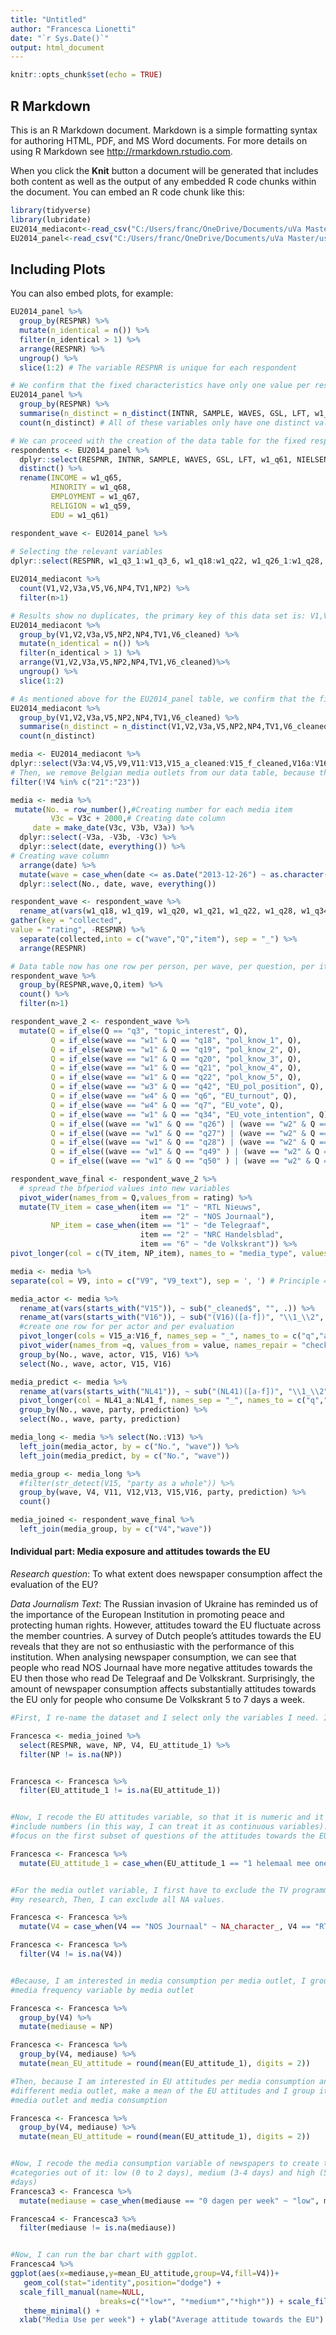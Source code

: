 ---
title: "Untitled"
author: "Francesca Lionetti"
date: "`r Sys.Date()`"
output: html_document
---

```{r setup, include=FALSE}
knitr::opts_chunk$set(echo = TRUE)
```

## R Markdown

This is an R Markdown document. Markdown is a simple formatting syntax for authoring HTML, PDF, and MS Word documents. For more details on using R Markdown see <http://rmarkdown.rstudio.com>.

When you click the **Knit** button a document will be generated that includes both content as well as the output of any embedded R code chunks within the document. You can embed an R code chunk like this:

```{r cars}
library(tidyverse)
library(lubridate)
EU2014_mediacont<-read_csv("C:/Users/franc/OneDrive/Documents/uVa Master/using R/Dataset MCA EPE 2014 NL FINAL.csv")
EU2014_panel<-read_csv("C:/Users/franc/OneDrive/Documents/uVa Master/using R/All Waves GENERAL.csv")
```

## Including Plots

You can also embed plots, for example:

```{r pressure, echo=FALSE}
EU2014_panel %>%
  group_by(RESPNR) %>%
  mutate(n_identical = n()) %>%
  filter(n_identical > 1) %>%
  arrange(RESPNR) %>%
  ungroup() %>%
  slice(1:2) # The variable RESPNR is unique for each respondent

# We confirm that the fixed characteristics have only one value per respondent ID
EU2014_panel %>%
  group_by(RESPNR) %>%
  summarise(n_distinct = n_distinct(INTNR, SAMPLE, WAVES, GSL, LFT, w1_q61, NIELSENCBS, GEZINSGROOTTE, POL2012, w1_q65, w1_q68, w1_q67, w1_q59), .groups = "drop") %>%
  count(n_distinct) # All of these variables only have one distinct value per respondent

# We can proceed with the creation of the data table for the fixed respondent characteristics:
respondents <- EU2014_panel %>%
  dplyr::select(RESPNR, INTNR, SAMPLE, WAVES, GSL, LFT, w1_q61, NIELSENCBS, GEZINSGROOTTE, POL2012, w1_q65, w1_q68, w1_q67, w1_q59) %>%
  distinct() %>%
  rename(INCOME = w1_q65,
		 MINORITY = w1_q68,
		 EMPLOYMENT = w1_q67,
		 RELIGION = w1_q59,
		 EDU = w1_q61)

respondent_wave <- EU2014_panel %>%
 
# Selecting the relevant variables
dplyr::select(RESPNR, w1_q3_1:w1_q3_6, w1_q18:w1_q22, w1_q26_1:w1_q28, w1_q34, w1_q49_1:w1_q50_10, w2_q3_1:w2_q3_6, w2_q22_1:w2_q24, w2_q44_1:w2_q45_10, w3_q3_1:w3_q3_6, w3_q28_1:w3_q30, w3_q42:w3_q44_10,w4_q3_1:w4_q3_6,w4_q6, w4_q7, w4_q31_1:w4_q33, w4_q47_1:w4_q48_10)

EU2014_mediacont %>%
  count(V1,V2,V3a,V5,V6,NP4,TV1,NP2) %>%
  filter(n>1)

# Results show no duplicates, the primary key of this data set is: V1,V2,V3a,V5,NP2,NP4,TV1,V6_cleaned
EU2014_mediacont %>%
  group_by(V1,V2,V3a,V5,NP2,NP4,TV1,V6_cleaned) %>%
  mutate(n_identical = n()) %>%
  filter(n_identical > 1) %>%
  arrange(V1,V2,V3a,V5,NP2,NP4,TV1,V6_cleaned)%>%
  ungroup() %>%
  slice(1:2)

# As mentioned above for the EU2014_panel table, we confirm that the fixed characteristics of the media items have one single value for the primary key
EU2014_mediacont %>%
  group_by(V1,V2,V3a,V5,NP2,NP4,TV1,V6_cleaned) %>%
  summarise(n_distinct = n_distinct(V1,V2,V3a,V5,NP2,NP4,TV1,V6_cleaned), .groups = "drop") %>%
  count(n_distinct)

media <- EU2014_mediacont %>%
dplyr::select(V3a:V4,V5,V9,V11:V13,V15_a_cleaned:V15_f_cleaned,V16a:V16f,NL33,NL41a:NL42b_SP_f) %>%
# Then, we remove Belgian media outlets from our data table, because they are not included in the panel data
filter(!V4 %in% c("21":"23"))

media <- media %>%
 mutate(No. = row_number(),#Creating number for each media item
         V3c = V3c + 2000,# Creating date column
     date = make_date(V3c, V3b, V3a)) %>%
  dplyr::select(-V3a, -V3b, -V3c) %>%
  dplyr::select(date, everything()) %>%
# Creating wave column
  arrange(date) %>%
  mutate(wave = case_when(date <= as.Date("2013-12-26") ~ as.character("w1"), date >= as.Date("2013-12-27") & date <= as.Date("2014-03-30") ~ as.character("w2"), date >= as.Date("2014-03-31") & date <= as.Date("2014-04-28") ~ as.character("w3"),  date >= as.Date("2014-04-29") & date <= as.Date("2014-06-02") ~ as.character("w4"), TRUE ~ NA_character_)) %>%
  dplyr::select(No., date, wave, everything())

respondent_wave <- respondent_wave %>%
  rename_at(vars(w1_q18, w1_q19, w1_q20, w1_q21, w1_q22, w1_q28, w1_q34, w2_q24, w3_q30, w4_q7, w4_q33), funs(str_c(., "_1"))) %>%
gather(key = "collected",
value = "rating", -RESPNR) %>%
  separate(collected,into = c("wave","Q","item"), sep = "_") %>%
  arrange(RESPNR)

# Data table now has one row per person, per wave, per question, per item
respondent_wave %>%
  group_by(RESPNR,wave,Q,item) %>%
  count() %>%
  filter(n>1)

respondent_wave_2 <- respondent_wave %>% 
  mutate(Q = if_else(Q == "q3", "topic_interest", Q),
         Q = if_else(wave == "w1" & Q == "q18", "pol_know_1", Q),
         Q = if_else(wave == "w1" & Q == "q19", "pol_know_2", Q),
         Q = if_else(wave == "w1" & Q == "q20", "pol_know_3", Q),
         Q = if_else(wave == "w1" & Q == "q21", "pol_know_4", Q),
         Q = if_else(wave == "w1" & Q == "q22", "pol_know_5", Q),
         Q = if_else(wave == "w3" & Q == "q42", "EU_pol_position", Q),
         Q = if_else(wave == "w4" & Q == "q6", "EU_turnout", Q),
         Q = if_else(wave == "w4" & Q == "q7", "EU_vote", Q),
         Q = if_else(wave == "w1" & Q == "q34", "EU_vote_intention", Q),
         Q = if_else((wave == "w1" & Q == "q26") | (wave == "w2" & Q == "q22") | (wave == "w3" & Q == "q28") | (wave == "w4" & Q == "q31"), "EU_attitude_1", Q),
         Q = if_else((wave == "w1" & Q == "q27") | (wave == "w2" & Q == "q23") | (wave == "w3" & Q == "q29") | (wave == "w4" & Q == "q32"), "EU_attitude_2", Q),
         Q = if_else((wave == "w1" & Q == "q28") | (wave == "w2" & Q == "q24") | (wave == "w3" & Q == "q30") | (wave == "w4" & Q == "q33"), "EU_bailout_attitude", Q),
         Q = if_else((wave == "w1" & Q == "q49" ) | (wave == "w2" & Q == "q44" ) | (wave == "w3" & Q == "q43" ) | (wave == "w4" & Q == "q47"), "TV", Q),
         Q = if_else((wave == "w1" & Q == "q50" ) | (wave == "w2" & Q == "q45" ) | (wave == "w3" & Q == "q44") | (wave == "w4" & Q == "q48"), "NP", Q))

respondent_wave_final <- respondent_wave_2 %>%
  # spread the bfperiod values into new variables
  pivot_wider(names_from = Q,values_from = rating) %>%
  mutate(TV_item = case_when(item == "1" ~ "RTL Nieuws",
                             item == "2" ~ "NOS Journaal"),
         NP_item = case_when(item == "1" ~ "de Telegraaf",
                             item == "2" ~ "NRC Handelsblad",
                             item == "6" ~ "de Volkskrant")) %>%
pivot_longer(col = c(TV_item, NP_item), names_to = "media_type", values_to = "V4")

media <- media %>%
separate(col = V9, into = c("V9", "V9_text"), sep = ', ') # Principle 4: separate the column 'V9' to 'V9' (Yes/No) and 'V9_text'(frequency)

media_actor <- media %>% 
  rename_at(vars(starts_with("V15")), ~ sub("_cleaned$", "", .)) %>%
  rename_at(vars(starts_with("V16")), ~ sub("(V16)([a-f])", "\\1_\\2", .)) %>%
  #create one row for per actor and per evaluation
  pivot_longer(cols = V15_a:V16_f, names_sep = "_", names_to = c("q","actor"), values_drop_na = TRUE) %>% 
  pivot_wider(names_from =q, values_from = value, names_repair = "check_unique") %>%
  group_by(No., wave, actor, V15, V16) %>%
  select(No., wave, actor, V15, V16)

media_predict <- media %>%
  rename_at(vars(starts_with("NL41")), ~ sub("(NL41)([a-f])", "\\1_\\2", .)) %>%
  pivot_longer(col = NL41_a:NL41_f, names_sep = "_", names_to = c("q","party"), values_to = "prediction", values_drop_na = TRUE) %>% #create one row for per party, per prediction
  group_by(No., wave, party, prediction) %>%
  select(No., wave, party, prediction)

media_long <- media %>% select(No.:V13) %>% 
  left_join(media_actor, by = c("No.", "wave")) %>% 
  left_join(media_predict, by = c("No.", "wave"))

media_group <- media_long %>%
  #filter(str_detect(V15, "party as a whole")) %>%
  group_by(wave, V4, V11, V12,V13, V15,V16, party, prediction) %>%
  count()

media_joined <- respondent_wave_final %>% 
  left_join(media_group, by = c("V4","wave")) 
```

#### **Individual part: Media exposure and attitudes towards the EU**
*Research question*: To what extent does newspaper consumption affect the evaluation of the EU?

*Data Journalism Text*: The Russian invasion of Ukraine has reminded us of the importance of the European Institution in promoting peace and protecting human rights. However, attitudes toward the EU fluctuate across the member countries. A survey of Dutch people's attitudes towards the EU reveals that they are not so enthusiastic with the performance of this institution. When analysing newspaper consumption, we can see that people who read NOS Journaal have more negative attitudes towards the EU then those who read De Telegraaf and De Volkskrant. Surprisingly, the amount of newspaper consumption affects substantially attitudes towards the EU only for people who consume De Volkskrant 5 to 7 days a week. 


```{r}

#First, I re-name the dataset and I select only the variables I need. I also exclude all NA values from the variables NP and EU_Attitude_1.

Francesca <- media_joined %>%
  select(RESPNR, wave, NP, V4, EU_attitude_1) %>%
  filter(NP != is.na(NP))


Francesca <- Francesca %>%
  filter(EU_attitude_1 != is.na(EU_attitude_1))


#Now, I recode the EU attitudes variable, so that it is numeric and it only 
#include numbers (in this way, I can treat it as continuous variables). I 
#focus on the first subset of questions of the attitudes towards the EU

Francesca <- Francesca %>%
  mutate(EU_attitude_1 = case_when(EU_attitude_1 == "1 helemaal mee oneens" ~ as.numeric("1"), EU_attitude_1 == "2" ~ as.numeric("2"), EU_attitude_1 == "3" ~ as.numeric("3"), EU_attitude_1 == "4" ~ as.numeric("4"), EU_attitude_1 == "5" ~ as.numeric("5"), EU_attitude_1 == "6" ~ as.numeric("6"), EU_attitude_1 == "7 helemaal mee eens" ~ as.numeric("7")))


#For the media outlet variable, I first have to exclude the TV programmes as I do not need them for 
#my research, Then, I can exclude all NA values.

Francesca <- Francesca %>%
  mutate(V4 = case_when(V4 == "NOS Journaal" ~ NA_character_, V4 == "RTL Nieuws" ~ NA_character_, V4 == "de Telegraaf" ~ "de Telegraaf", V4 == "NRC Handelsblad" ~ "NRC Handelsblad", V4 == "de Volkskrant" ~ "de Volkskrant"))

Francesca <- Francesca %>%
  filter(V4 != is.na(V4))


#Because, I am interested in media consumption per media outlet, I group the
#media frequency variable by media outlet 

Francesca <- Francesca %>%
  group_by(V4) %>%
  mutate(mediause = NP)

Francesca <- Francesca %>%
  group_by(V4, mediause) %>%
  mutate(mean_EU_attitude = round(mean(EU_attitude_1), digits = 2))

#Then, because I am interested in EU attitudes per media consumption and 
#different media outlet, make a mean of the EU attitudes and I group it by
#media outlet and media consumption

Francesca <- Francesca %>%
  group_by(V4, mediause) %>%
  mutate(mean_EU_attitude = round(mean(EU_attitude_1), digits = 2))


#Now, I recode the media consumption variable of newspapers to create three 
#categories out of it: low (0 to 2 days), medium (3-4 days) and high (5 to 7 
#days)
Francesca3 <- Francesca %>%
  mutate(mediause = case_when(mediause == "0 dagen per week" ~ "low", mediause == "1 dag per week" ~ "low", mediause == "2 dagen per week" ~ "low", mediause == "3 dagen per week" ~ "medium", mediause == "4 dagen per week" ~ "medium", mediause == "5 dagen per week" ~ "high", mediause == "6 dagen per week" ~ "high", mediause == "7 dagen per week" ~ "high"))

Francesca4 <- Francesca3 %>%
  filter(mediause != is.na(mediause))


#Now, I can run the bar chart with ggplot. 
Francesca4 %>%
ggplot(aes(x=mediause,y=mean_EU_attitude,group=V4,fill=V4))+
   geom_col(stat="identity",position="dodge") +
  scale_fill_manual(name=NULL, 
                    breaks=c("*low*", "*medium*","*high*")) + scale_fill_brewer(palette="Spectral", name="Media Outlet", labels=c("NOS Journaal", "de Telegraaf", "de Volkskrant")) +
   theme_minimal() +
  xlab("Media Use per week") + ylab("Average attitude towards the EU") + ggtitle("The impact of media use on the evaluation of the EU - Netherlands, 2014")



```
